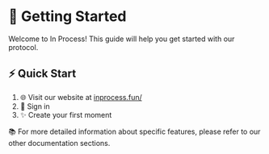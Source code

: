 # 🚀 Getting Started

Welcome to In Process! This guide will help you get started with our protocol.

## ⚡ Quick Start

1. 🌐 Visit our website at [inprocess.fun/](https://inprocess.fun/)
2. 🔑 Sign in
3. ✨ Create your first moment

📚 For more detailed information about specific features, please refer to our other documentation sections.
